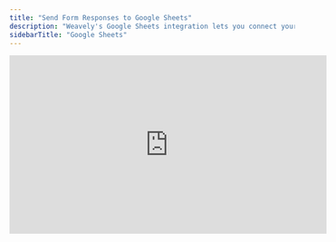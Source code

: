 ```yaml
---
title: "Send Form Responses to Google Sheets"
description: "Weavely's Google Sheets integration lets you connect your form to a spreadsheet and automatically send new responses as rows. "
sidebarTitle: "Google Sheets"
---
```


<iframe width="560" height="315" src="https://www.youtube.com/embed/IvHc5U0bLFw?si=qi5-09GQo-gMFo33" title="YouTube video player" frameborder="0" allow="accelerometer; autoplay; clipboard-write; encrypted-media; gyroscope; picture-in-picture" allowfullscreen />

## Step 1: Open the Integrations Tab

With the editor open, navigate to the _Integrations_ tab and select the _Google Sheets_ integration as shown below.

![Screenshot2025 05 12at09 55 53 Pn](/images/Screenshot2025-05-12at09.55.53.png)

## Step 2: Link Your Google Account

Is this the first time you set up a Google Sheets integration? Then Weavely will first guide you through the steps to connect your Google account to Weavely. Just press _"Connect to Google Sheets"_ to get started.

![Screenshot2025 05 12at09 58 40 Pn](/images/Screenshot2025-05-12at09.58.40.png)

The next steps are self explanatory, you've probably used them before if you've ever connected a Google account to something. Make sure to give Weavely the rights it needs by checking the permissions checkbox though:

![Screenshot2025 05 12at09 59 27 Pn](/images/Screenshot2025-05-12at09.59.27.png)

## Step 3: Select Form Fields

By default Weavely will create a new Google Sheet for you which has a column for every form field in your form. You can also choose to only import a selection of form fields into your Google Sheet using the checkboxes.

![Screenshot2025 05 12at10 03 40 Pn](/images/Screenshot2025-05-12at10.03.40.png)

<Warning>
  Changes you make to your form will not automatically update the Google Sheet you created in the previous steps. In case you need to change your form after you've setup the integration we suggest you delete the integration and create a new one.
</Warning>

## **Changing Your Google Sheets Account or Resetting Your Connection**

If you ever need to reset your connection with Google Sheets, for instance to switch to a different account or reauthorize access, you can do so from your Weavely dashboard. Go to **Settings → Connected Accounts** and click the red **“Disconnect”** button next to Google Sheets. You can then reconnect with the correct account.

![Screenshot2025 08 08at10 33 38 Pn](/images/Screenshot2025-08-08at10.33.38.png)